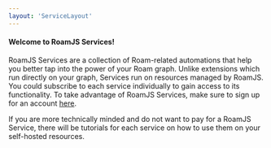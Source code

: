 ```yaml
---
layout: 'ServiceLayout'
---
```


#### Welcome to RoamJS Services!

RoamJS Services are a collection of Roam-related automations that help you better tap into the power of your Roam graph. Unlike extensions which run directly on your graph, Services run on resources managed by RoamJS. You could subscribe to each service individually to gain access to its functionality. To take advantage of RoamJS Services, make sure to sign up for an account [here](/signup).

If you are more technically minded and do not want to pay for a RoamJS Service, there will be tutorials for each service on how to use them on your self-hosted resources.

